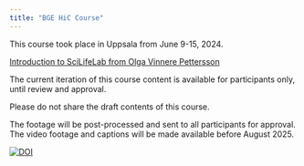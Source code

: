 ```yaml
---
title: "BGE HiC Course"
---
```


This course took place in Uppsala from June 9-15, 2024.

[Introduction to SciLifeLab from Olga Vinnere Pettersson](INTRO VID)

The current iteration of this course content is available for participants only, until review and approval.

Please do not share the draft contents of this course.

The footage will be post-processed and sent to all participants for approval. The video footage and captions will be made available before August 2025.

[![DOI](https://zenodo.org/badge/823634608.svg)](https://doi.org/10.5281/zenodo.14643653)